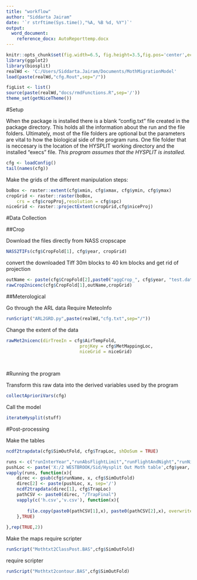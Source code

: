 ```yaml
---
title: "workflow"
author: "Siddarta Jairam"
date: '`r strftime(Sys.time(),"%A, %B %d, %Y")`'
output: 
  word_document:
    reference_docx: AutoReporttemp.docx
---
```


```r
knitr::opts_chunk$set(fig.width=6.5, fig.height=3.5,fig.pos='center',echo=TRUE,comment='>',dpi=800)
library(ggplot2)
library(biosplit)
realWd <- 'C:/Users/Siddarta.Jairam/Documents/MothMigrationModel'
load(paste(realWd,"cfg.Rout",sep="/"))

figList <- list()
source(paste(realWd,"docs/rmdFunctions.R",sep='/'))
theme_set(getNiceTheme())
```

#Setup

When the package is installed there is a blank "config.txt" file created in the package directory. This holds all the information about the run and the file folders. Ultimately, most of the file folders are optional but the parameters are vital to how the biological side of the program runs. One file folder that is neccesary is the location of the HYSPLIT working directory and the installed "execs" file. *This program assumes that the HYSPLIT is installed.*

```r
cfg <- loadConfig()
tail(names(cfg))
```

Make the grids of the different manipulation steps:

```r
boBox <- raster::extent(cfg$xmin, cfg$xmax, cfg$ymin, cfg$ymax)
cropGrid <- raster::raster(boBox,
	crs = cfg$cropProj,resolution = cfg$spc)
niceGrid <- raster::projectExtent(cropGrid,cfg$niceProj)
```


#Data Collection

##Crop

Download the files directly from NASS cropscape

```r
NASS2TIFs(cfg$CropFold[1], cfg$year, cropGrid)
```

convert the downloaded Tiff 30m blocks to 40 km blocks and get rid of projection
```r
outName <- paste(cfg$CropFold[2],paste0("aggCrop_", cfg$year, "test.dat"),sep="/")
rawCrop2nicenc(cfg$CropFold[1],outName,cropGrid)
```


##Meterological

Go through the ARL data 
Require MeteoInfo

```r
runScript("ARL2GRD.py",paste(realWd,"cfg.txt",sep="/"))
```

Change the extent of the data

```r
rawMet2nicenc(dirTreeIn = cfg$AirTempFold,
							projKey = cfg$MetMappingLoc,
							niceGrid = niceGrid)
							
												
```


#Running the program

Transform this raw data into the derived variables used by the program
```r
collectAprioriVars(cfg)
```

Call the model
```r
iterateHysplit(stuff)
```

#Post-processing

Make the tables
```r
ncdf2trapdata(cfg$SimOutFold, cfg$TrapLoc, shDoSum = TRUE)

runs <- c("runInterYear","runAbsFlightLimit","runFlightAndNight","runNightDurDel")
pushLoc <- paste('X:/2 WESTBROOK/Sid/Hysplit Out Moth table',cfg$year, sep='/')
vapply(runs, function(x){
	direc <- gsub(cfg$runName, x, cfg$SimOutFold)
	direc[2] <- paste(pushLoc, x, sep='/')
	ncdf2trapdata(direc[1], cfg$TrapLoc)
	pathCSV <- paste0(direc, "/TrapFinal")
	vapply(c('h.csv','v.csv'), function(x){
		
		file.copy(paste0(pathCSV[1],x), paste0(pathCSV[2],x), overwrite = TRUE)
	},TRUE)
		
},rep(TRUE,2))

```


Make the maps
require scripter
```r
runScript("Mothtxt2ClassPost.BAS",cfg$SimOutFold)
```

require scripter
```r
runScript("Mothtxt2contour.BAS",cfg$SimOutFold)
```


